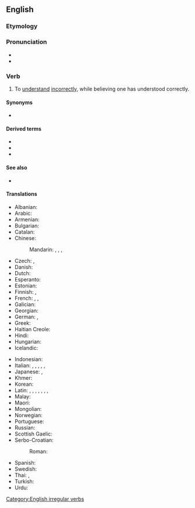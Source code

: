 ==English==
{{wikipedia|dab=misunderstand}}

===Etymology===
{{prefix|en|mis|understand}}

===Pronunciation===
* {{IPA|en|/mɪs.ʌn.də(ɹ)ˈstænd/}}
* {{rhymes|en|ænd|s=4}}

===Verb===
{{en-verb|misunderstands|misunderstanding|misunderstood}}

# {{lb|en|transitive}} To [[understand]] [[incorrectly]], while believing one has understood correctly.

====Synonyms====
* {{l|en|take the wrong way|take (something) the wrong way}}

====Derived terms====
* {{l|en|misunderstandable}}
* {{l|en|misunderstanding}}
* {{l|en|misunderstander}}

====See also====
* {{l|en|misinterpret}}

====Translations====
{{trans-top|to understand incorrectly, while believing one has understood correctly}}
* Albanian: {{t+|sq|keqkuptoj}}
* Arabic: {{t|ar|أَسَاءَ الْفَهْم}}
* Armenian: {{t|hy|սխալ հասկանալ}}
* Bulgarian: {{t|bg|разбирам погрешно}}
* Catalan: {{t+|ca|malentendre}}
* Chinese:
*: Mandarin: {{t+|cmn|誤會|sc=Hani}}, {{t+|cmn|误会|tr=wùhuì|sc=Hani}}, {{t+|cmn|誤解|sc=Hani}}, {{t+|cmn|误解|tr=wùjiě|sc=Hani}}
* Czech: {{t|cs|neporozumět}}, {{t|cs|špatně pochopit}}
* Danish: {{t+|da|misforstå}}
* Dutch: {{t+|nl|misverstaan}}
* Esperanto: {{t|eo|malinterpreti}}
* Estonian: {{t|et|valesti aru saama}}
* Finnish: {{t|fi|[[ymmärtää]] [[väärin]]}}, {{t|fi|[[käsittää]] väärin}}
* French: {{t|fr|[[mal]] [[interpréter]]}}, {{t+|fr|méprendre}}, {{t+|fr|mécomprendre}}
* Galician: {{t|gl|malentender}}
* Georgian: {{t|ka|არასწორად გაგება}}
* German: {{t+|de|missverstehen}}, {{t|de|falsch verstehen}}
* Greek: {{t+|el|παρεξηγώ}}
* Haitian Creole: {{t|ht|konprann mal}}
* Hindi: {{t|hi|ग़लत समझना}}
* Hungarian: {{t+|hu|félreért}}
* Icelandic: {{t|is|misskilja}}
{{trans-mid}}
* Indonesian: {{t|id|[[salah]] [[paham]]}}
* Italian: {{t+|it|fraintendere}}, {{t|it|equivocare}}, {{t|it|prendere una cantonata}}, {{t|it|prendere un abbaglio}}, {{t|it|prendere un granchio}}, {{t|it|male interpretare}}
* Japanese: {{t|ja|勘違い|alt=勘違いする|tr=[[かんちがい]]する, kanchigai suru}}, {{t|ja|誤解|alt=誤解する|tr=ごかいする, gokai suru}}
* Khmer: {{t|km|យល់ខុស|tr=yʊəl kʰoh|sc=Khmr}}
* Korean: {{t+|ko|오해하다}}
* Latin: {{t|la|[[male]] [[teneō]]}}, {{t|la|[[male]] [[intellegō]]}}, {{t|la|[[male]] [[capiō]]}}, {{t|la|[[male]] [[percipiō]]}}, {{t|la|[[male]] [[sciō]]}}, {{t|la|[[male]] [[comprehendō]]}}, {{t|la|fallor}}, {{t|la|fallō}}
* Malay: {{t|ms|[[salah]] [[faham]]}}
* Maori: {{t|mi|tuakoi}}
* Mongolian: {{t|mn|буруу ойлгох|sc=Cyrl}}
* Norwegian: {{t+|no|misforstå}}
* Portuguese: {{t|pt|[[entender]] [[mal]]}}
* Russian: {{t|ru|[[неправильно]] [[понимать]]}}
* Scottish Gaelic: {{t|gd|mì-bhreithnich}}
* Serbo-Croatian:
*: Roman: {{t|sh|[[pogrešno]] [[razumjeti]]}}
* Spanish: {{t+|es|malentender}}
* Swedish: {{t+|sv|missförstå}}
* Thai: {{t|th|เข้าใจผิด}}, {{t+|th|เขว|tr=kwăy}}
* Turkish: {{t|tr|yanlış anlamak}}
* Urdu: {{t|ur|غلط سمجھنا|tr=ġalat samajhnā}}
{{trans-bottom}}

[[Category:English irregular verbs]]